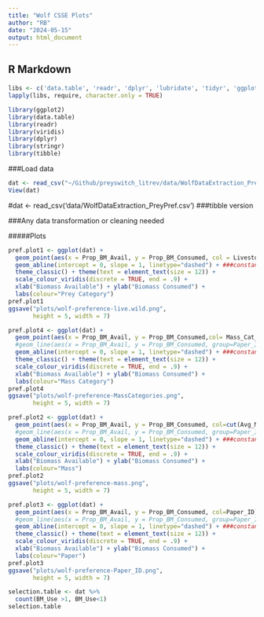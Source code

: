 ```yaml
---
title: "Wolf CSSE Plots"
author: "RB"
date: "2024-05-15"
output: html_document
---
```


## R Markdown

####

```r
libs <- c('data.table', 'readr', 'dplyr', 'lubridate', 'tidyr', 'ggplot2','stringr', 'tibble', 'patchwork', 'performance','see','viridis')
lapply(libs, require, character.only = TRUE)

```

```r
library(ggplot2)
library(data.table)
library(readr)
library(viridis)
library(dplyr)
library(stringr)
library(tibble)
```


###Load data
```r
dat <- read_csv("~/Github/preyswitch_litrev/data/WolfDataExtraction_PreyPref.csv")
View(dat)
```

#dat <- read_csv('data/WolfDataExtraction_PreyPref.csv') ###tibble version



###Any data transformation or cleaning needed

#####Plots



```r
pref.plot1 <- ggplot(dat) +
  geom_point(aes(x = Prop_BM_Avail, y = Prop_BM_Consumed, col = Livestock_Wild)) + ##or col = Paper_ID
  geom_abline(intercept = 0, slope = 1, linetype="dashed") + ###constant 1:1 line
  theme_classic() + theme(text = element_text(size = 12)) +
  scale_colour_viridis(discrete = TRUE, end = .9) +
  xlab("Biomass Available") + ylab("Biomass Consumed") +
  labs(colour="Prey Category")
pref.plot1
ggsave("plots/wolf-preference-live.wild.png", 
       height = 5, width = 7)
```

```r
pref.plot4 <- ggplot(dat) +
  geom_point(aes(x = Prop_BM_Avail, y = Prop_BM_Consumed,col= Mass_Cat_A, na.rm = TRUE))+   ##or col = Paper_ID 
  #geom_line(aes(x = Prop_BM_Avail, y = Prop_BM_Consumed, group=Paper_ID))+#if we wanna check by Paper_ID
  geom_abline(intercept = 0, slope = 1, linetype="dashed") + ###constant 1:1 line
  theme_classic() + theme(text = element_text(size = 12)) +
  scale_colour_viridis(discrete = TRUE, end = .9) +
  xlab("Biomass Available") + ylab("Biomass Consumed") +
  labs(colour="Mass Category")
pref.plot4
ggsave("plots/wolf-preference-MassCategories.png", 
       height = 5, width = 7)
```


```r
pref.plot2 <- ggplot(dat) +
  geom_point(aes(x = Prop_BM_Avail, y = Prop_BM_Consumed, col=cut(Avg_Mass_kg,quantile(Avg_Mass_kg, na.rm = TRUE)))) + ##or col = Paper_ID 
  #geom_line(aes(x = Prop_BM_Avail, y = Prop_BM_Consumed, group=Paper_ID))+#if we wanna check by Paper_ID
  geom_abline(intercept = 0, slope = 1, linetype="dashed") + ###constant 1:1 line
  theme_classic() + theme(text = element_text(size = 12)) +
  scale_colour_viridis(discrete = TRUE, end = .9) +
  xlab("Biomass Available") + ylab("Biomass Consumed") +
  labs(colour="Mass") 
pref.plot2
ggsave("plots/wolf-preference-mass.png", 
       height = 5, width = 7)
```


```r
pref.plot3 <- ggplot(dat) +
  geom_point(aes(x = Prop_BM_Avail, y = Prop_BM_Consumed, col=Paper_ID)) + ##or col = Paper_ID 
  #geom_line(aes(x = Prop_BM_Avail, y = Prop_BM_Consumed, group=Paper_ID))+#if we wanna check by Paper_ID
  geom_abline(intercept = 0, slope = 1, linetype="dashed") + ###constant 1:1 line
  theme_classic() + theme(text = element_text(size = 12)) +
  scale_colour_viridis(discrete = TRUE, end = .9) +
  xlab("Biomass Available") + ylab("Biomass Consumed") +
  labs(colour="Paper")
pref.plot3
ggsave("plots/wolf-preference-Paper_ID.png", 
       height = 5, width = 7)
```



```r
selection.table <- dat %>%
  count(BM_Use >1, BM_Use<1)
selection.table
```

```r

```



